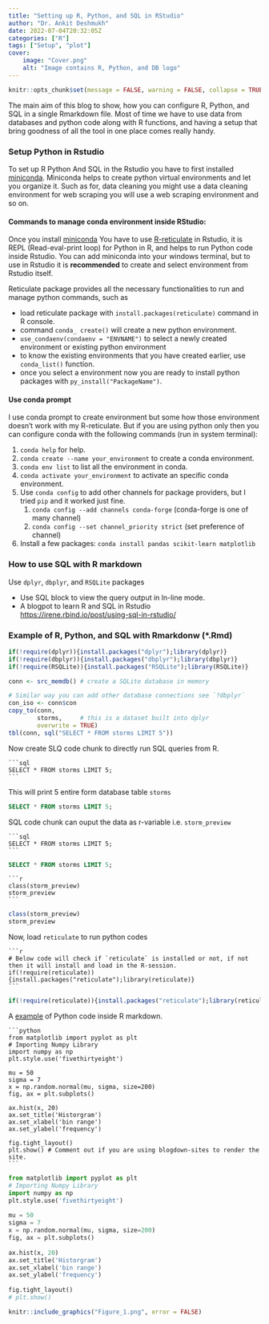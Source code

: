 ```yaml
---
title: "Setting up R, Python, and SQL in RStudio"
author: "Dr. Ankit Deshmukh"
date: 2022-07-04T20:32:05Z
categories: ["R"]
tags: ["Setup", "plot"]
cover:
    image: "Cover.png"
    alt: "Image contains R, Python, and DB logo"
---
```


```r
knitr::opts_chunk$set(message = FALSE, warning = FALSE, collapse = TRUE)
```

The main aim of this blog to show, how you can configure R, Python, and SQL in a single Rmarkdown file. Most of time we have to use data from databases and python code along with R functions, and having a setup that bring goodness of all the tool in one place comes really handy. 

### Setup Python in Rstudio
To set up R Python And SQL in the Rstudio you have to first installed [miniconda](https://docs.conda.io/en/latest/miniconda.html). Miniconda helps to create python virtual environments and let you organize it. 
Such as for, data cleaning you might use a data cleaning environment for web scraping you will use a web scraping environment and so on.

#### Commands to manage conda environment inside RStudio:
Once you install [miniconda](https://docs.conda.io/en/latest/miniconda.html) You have to use [R-reticulate](https://rstudio.github.io/reticulate/) in Rstudio, it is REPL (Read-eval-print loop) for Python in R, and helps to run Python code inside Rstudio. You can add miniconda into your windows terminal, but to use in Rstudio it is **recommended** to create and select environment from Rstudio itself.

Reticulate package provides all the necessary functionalities to run and manage python commands, such as 

- load reticulate package with `install.packages(reticulate)` command in R console. 
- command `conda_ create()` will create a new python environment.
- `use_condaenv(condaenv = "ENVNAME")` to select a newly created environment or existing python environment 
- to know the existing environments that you have created earlier, use `conda_list()` function.
- once you select a environment now you are ready to install python packages with `py_install("PackageName")`.

#### Use conda prompt
I use conda prompt to create environment but some how those environment doesn't work with my R-reticulate. But if you are using python only then you can configure conda with the following commands (run in system terminal):

1. `conda help` for help.
2. `conda create --name your_environment` to create a conda environment.
3. `conda env list` to list all the environment in conda.
4. `conda activate your_environment` to activate an specific conda environment.
5.  Use `conda config` to add other channels for package providers, but I tried `pip` and it worked just fine.
    1. `conda config --add channels conda-forge` (conda-forge is one of many channel)
    2. `conda config --set channel_priority strict` (set preference of channel)
6. Install a few packages: `conda install pandas scikit-learn matplotlib`

### How to use SQL with R markdown
Use `dplyr`, `dbplyr`, and `RSQLite` packages

- Use SQL block to view the query output in ln-line mode.
- A blogpot to learn R and SQL in Rstudio <https://irene.rbind.io/post/using-sql-in-rstudio/>


### Example of R, Python, and SQL with Rmarkdonw (*.Rmd) 

```r
if(!require(dplyr)){install.packages("dplyr");library(dplyr)}
if(!require(dbplyr)){install.packages("dbplyr");library(dbplyr)}
if(!require(RSQLite)){install.packages("RSQLite");library(RSQLite)}

conn <- src_memdb() # create a SQLite database in memory

# Similar way you can add other database connections see `?dbplyr`
con_iso <- conn$con
copy_to(conn, 
        storms,     # this is a dataset built into dplyr
        overwrite = TRUE)
tbl(conn, sql("SELECT * FROM storms LIMIT 5"))

```

Now create SLQ code chunk to directly run SQL queries from R.  

````verbatim
```sql
SELECT * FROM storms LIMIT 5;
```
````

This will print 5 entire form database table `storms` 

```sql
SELECT * FROM storms LIMIT 5;
```

SQL code chunk can ouput the data as r-variable i.e. `storm_preview`

````verbatim
```sql
SELECT * FROM storms LIMIT 5;
```
````

```sql
SELECT * FROM storms LIMIT 5;
```

````verbatim
```r
class(storm_preview)
storm_preview 
```
````

```r
class(storm_preview)
storm_preview 
```

Now, load `reticulate` to run python codes

````verbatim
```r
# Below code will check if `reticulate` is installed or not, if not then it will install and load in the R-session. 
if(!require(reticulate)){install.packages("reticulate");library(reticulate)}
```
````

```r
if(!require(reticulate)){install.packages("reticulate");library(reticulate)}
```

A [example](https://www.javatpoint.com/how-to-plot-a-graph-in-python) of Python code inside R markdown. 

````verbatim
```python
from matplotlib import pyplot as plt    
# Importing Numpy Library    
import numpy as np    
plt.style.use('fivethirtyeight')    
    
mu = 50    
sigma = 7    
x = np.random.normal(mu, sigma, size=200)    
fig, ax = plt.subplots()    
    
ax.hist(x, 20)    
ax.set_title('Historgram')    
ax.set_xlabel('bin range')    
ax.set_ylabel('frequency')    
    
fig.tight_layout()    
plt.show() # Comment out if you are using blogdown-sites to render the site. 
```
````

```python
from matplotlib import pyplot as plt    
# Importing Numpy Library    
import numpy as np    
plt.style.use('fivethirtyeight')    
    
mu = 50    
sigma = 7    
x = np.random.normal(mu, sigma, size=200)    
fig, ax = plt.subplots()    
    
ax.hist(x, 20)    
ax.set_title('Historgram')    
ax.set_xlabel('bin range')    
ax.set_ylabel('frequency')    
    
fig.tight_layout()    
# plt.show()    
```

```r
knitr::include_graphics("Figure_1.png", error = FALSE)
```
